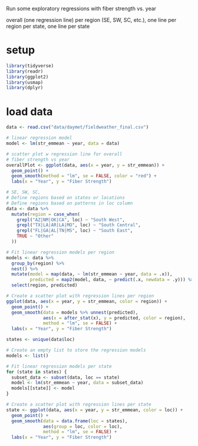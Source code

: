 Run some exploratory regressions with fiber strength vs. year

overall (one regression line)
per region (SE, SW, SC, etc.), one line per region
per state, one line per state

# setup 

```r
library(tidyverse)
library(readr)
library(ggplot2)
library(usmap)
library(dplyr)
```

# load data
```r
data <- read.csv("data/daymet/fieldweather_final.csv")
```
```r
# linear regression model
model <- lm(str_emmean ~ year, data = data)

# scatter plot w regression line for overall 
# fiber strength vs year 
overallPlot <- ggplot(data, aes(x = year, y = str_emmean)) +
  geom_point() +
  geom_smooth(method = "lm", se = FALSE, color = "red") +
  labs(x = "Year", y = "Fiber Strength")
```

```r
# SE, SW, SC,
# Define regions based on states or locations
# Define regions based on patterns in loc column
data <- data %>%
  mutate(region = case_when(
    grepl("AZ|NM|OK|CA", loc) ~ "South West",
    grepl("TX|LA|AR|LA|MO", loc) ~ "South Central",
    grepl("FL|GA|AL|TN|MS", loc) ~ "South East",
    TRUE ~ "Other"
  ))

# Fit linear regression models per region
models <- data %>%
  group_by(region) %>%
  nest() %>%
  mutate(model = map(data, ~ lm(str_emmean ~ year, data = .x)),
         predicted = map2(model, data, ~ predict(.x, newdata = .y))) %>%
  select(region, predicted)

# Create a scatter plot with regression lines per region
ggplot(data, aes(x = year, y = str_emmean, color = region)) +
  geom_point() +
  geom_smooth(data = models %>% unnest(predicted), 
              aes(x = after_stat(x), y = predicted, color = region),
              method = "lm", se = FALSE) +
  labs(x = "Year", y = "Fiber Strength")
```


```r
states <- unique(data$loc)

# Create an empty list to store the regression models
models <- list()

# Fit linear regression models per state
for (state in states) {
  subset_data <- subset(data, loc == state)
  model <- lm(str_emmean ~ year, data = subset_data)
  models[[state]] <- model
}

# Create a scatter plot with regression lines per state
state <- ggplot(data, aes(x = year, y = str_emmean, color = loc)) +
  geom_point() +
  geom_smooth(data = data.frame(loc = states), 
              aes(group = loc, color = loc),
              method = "lm", se = FALSE) +
  labs(x = "Year", y = "Fiber Strength")

```